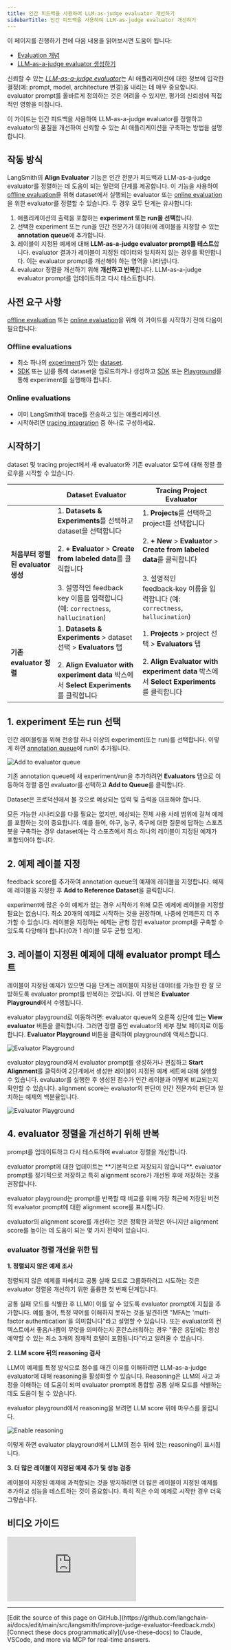 ```yaml
---
title: 인간 피드백을 사용하여 LLM-as-judge evaluator 개선하기
sidebarTitle: 인간 피드백을 사용하여 LLM-as-judge evaluator 개선하기
---
```


<Check>
이 페이지를 진행하기 전에 다음 내용을 읽어보시면 도움이 됩니다:

* [Evaluation 개념](/langsmith/evaluation-concepts#evaluators)
* [LLM-as-a-judge evaluator 생성하기](/langsmith/llm-as-judge)
</Check>

신뢰할 수 있는 [_LLM-as-a-judge evaluator_](/langsmith/evaluation-concepts#llm-as-judge)는 AI 애플리케이션에 대한 정보에 입각한 결정(예: prompt, model, architecture 변경)을 내리는 데 매우 중요합니다. evaluator prompt를 올바르게 정의하는 것은 어려울 수 있지만, 평가의 신뢰성에 직접적인 영향을 미칩니다.

이 가이드는 인간 피드백을 사용하여 LLM-as-a-judge evaluator를 정렬하고 evaluator의 품질을 개선하여 신뢰할 수 있는 AI 애플리케이션을 구축하는 방법을 설명합니다.

## 작동 방식

LangSmith의 **Align Evaluator** 기능은 인간 전문가 피드백과 LLM-as-a-judge evaluator를 정렬하는 데 도움이 되는 일련의 단계를 제공합니다. 이 기능을 사용하여 [offline evaluation](/langsmith/evaluation-concepts#offline-evaluation)을 위해 dataset에서 실행되는 evaluator 또는 [online evaluation](/langsmith/evaluation-concepts#online-evaluation)을 위한 evaluator를 정렬할 수 있습니다. 두 경우 모두 단계는 유사합니다:

1. 애플리케이션의 출력을 포함하는 **experiment 또는 run을 선택**합니다.
2. 선택한 experiment 또는 run을 인간 전문가가 데이터에 레이블을 지정할 수 있는 **annotation queue**에 추가합니다.
3. 레이블이 지정된 예제에 대해 **LLM-as-a-judge evaluator prompt를 테스트**합니다. evaluator 결과가 레이블이 지정된 데이터와 일치하지 않는 경우를 확인합니다. 이는 evaluator prompt를 개선해야 하는 영역을 나타냅니다.
4. evaluator 정렬을 개선하기 위해 **개선하고 반복**합니다. LLM-as-a-judge evaluator prompt를 업데이트하고 다시 테스트합니다.

## 사전 요구 사항

[offline evaluation](#offline-evaluations) 또는 [online evaluation](#online-evaluations)을 위해 이 가이드를 시작하기 전에 다음이 필요합니다:

### Offline evaluations

- 최소 하나의 [experiment](/langsmith/evaluation-concepts#experiment)가 있는 [dataset](/langsmith/evaluation-concepts#datasets).
- [SDK](/langsmith/manage-datasets-programmatically#create-a-dataset) 또는 [UI](/langsmith/manage-datasets-in-application#set-up-your-dataset)를 통해 dataset을 업로드하거나 생성하고 [SDK](/langsmith/evaluate-llm-application#run-the-evaluation) 또는 [Playground](/langsmith/run-evaluation-from-prompt-playground#5-run-your-evaluation)를 통해 experiment를 실행해야 합니다.

### Online evaluations

- 이미 LangSmith에 trace를 전송하고 있는 애플리케이션.
- 시작하려면 [tracing integration](/langsmith/observability-concepts#integrations) 중 하나로 구성하세요.

## 시작하기

dataset 및 tracing project에서 새 evaluator와 기존 evaluator 모두에 대해 정렬 플로우를 시작할 수 있습니다.

|                                              | Dataset Evaluator                                                                                                                                                                         | Tracing Project Evaluator                                                                                                                                                             |
| -------------------------------------------- | ------------------------------------------------------------------------------------------------------------------------------------------------------------------------------------------ | -------------------------------------------------------------------------------------------------------------------------------------------------------------------------------------- |
| **처음부터 정렬된 evaluator 생성** | 1. **Datasets & Experiments**를 선택하고 dataset을 선택합니다<br></br>2. **+ Evaluator** > **Create from labeled data**를 클릭합니다<br></br>3. 설명적인 feedback key 이름을 입력합니다 (예: `correctness`, `hallucination`) | 1. **Projects**를 선택하고 project를 선택합니다<br></br>2. **+ New** > **Evaluator** > **Create from labeled data**를 클릭합니다<br></br>3. 설명적인 feedback‑key 이름을 입력합니다 (예: `correctness`, `hallucination`) |
| **기존 evaluator 정렬**              | 1. **Datasets & Experiments** > dataset 선택 > **Evaluators** 탭<br></br>2. **Align Evaluator with experiment data** 박스에서 **Select Experiments**를 클릭합니다                              | 1. **Projects** > project 선택 > **Evaluators** 탭<br></br>2. **Align Evaluator with experiment data** 박스에서 **Select Experiments**를 클릭합니다                                         |

## 1. experiment 또는 run 선택

인간 레이블링을 위해 전송할 하나 이상의 experiment(또는 run)를 선택합니다. 이렇게 하면 [annotation queue](/langsmith/evaluation-concepts#annotation-queues)에 run이 추가됩니다.

![Add to evaluator queue](/langsmith/images/add-to-evaluator-queue.gif)

기존 annotation queue에 새 experiment/run을 추가하려면 **Evaluators** 탭으로 이동하여 정렬 중인 evaluator를 선택하고 **Add to Queue**를 클릭합니다.

<Check>
Dataset은 프로덕션에서 볼 것으로 예상되는 입력 및 출력을 대표해야 합니다.

모든 가능한 시나리오를 다룰 필요는 없지만, 예상되는 전체 사용 사례 범위에 걸쳐 예제를 포함하는 것이 중요합니다. 예를 들어, 야구, 농구, 축구에 대한 질문에 답하는 스포츠 봇을 구축하는 경우 dataset에는 각 스포츠에서 최소 하나의 레이블이 지정된 예제가 포함되어야 합니다.
</Check>

## 2. 예제 레이블 지정

feedback score를 추가하여 annotation queue의 예제에 레이블을 지정합니다. 예제에 레이블을 지정한 후 **Add to Reference Dataset**을 클릭합니다.

<Check>
experiment에 많은 수의 예제가 있는 경우 시작하기 위해 모든 예제에 레이블을 지정할 필요는 없습니다. 최소 20개의 예제로 시작하는 것을 권장하며, 나중에 언제든지 더 추가할 수 있습니다. 레이블을 지정하는 예제는 균형 잡힌 evaluator prompt를 구축할 수 있도록 다양해야 합니다(0과 1 레이블 모두 균형 있게).
</Check>

## 3. 레이블이 지정된 예제에 대해 evaluator prompt 테스트

레이블이 지정된 예제가 있으면 다음 단계는 레이블이 지정된 데이터를 가능한 한 잘 모방하도록 evaluator prompt를 반복하는 것입니다. 이 반복은 **Evaluator Playground**에서 수행됩니다.

evaluator playground로 이동하려면: evaluator queue의 오른쪽 상단에 있는 **View evaluator** 버튼을 클릭합니다. 그러면 정렬 중인 evaluator의 세부 정보 페이지로 이동합니다. **Evaluator Playground** 버튼을 클릭하여 playground에 액세스합니다.

![Evaluator Playground](/langsmith/images/evaluator-pg.gif)

evaluator playground에서 evaluator prompt를 생성하거나 편집하고 **Start Alignment**를 클릭하여 2단계에서 생성한 레이블이 지정된 예제 세트에 대해 실행할 수 있습니다. evaluator를 실행한 후 생성된 점수가 인간 레이블과 어떻게 비교되는지 확인할 수 있습니다. alignment score는 evaluator의 판단이 인간 전문가의 판단과 일치하는 예제의 백분율입니다.

![Evaluator Playground](/langsmith/images/alignment-evaluator-pg.gif)

## 4. evaluator 정렬을 개선하기 위해 반복

prompt를 업데이트하고 다시 테스트하여 evaluator 정렬을 개선합니다.

<Check>
evaluator prompt에 대한 업데이트는 **기본적으로 저장되지 않습니다**. evaluator prompt를 정기적으로 저장하고 특히 alignment score가 개선된 후에 저장하는 것을 권장합니다.

evaluator playground는 prompt를 반복할 때 비교를 위해 가장 최근에 저장된 버전의 evaluator prompt에 대한 alignment score를 표시합니다.
</Check>

evaluator의 alignment score를 개선하는 것은 정확한 과학은 아니지만 alignment score를 높이는 데 도움이 되는 몇 가지 전략이 있습니다.

### evaluator 정렬 개선을 위한 팁

**1. 정렬되지 않은 예제 조사**

정렬되지 않은 예제를 파헤치고 공통 실패 모드로 그룹화하려고 시도하는 것은 evaluator 정렬을 개선하기 위한 훌륭한 첫 번째 단계입니다.

공통 실패 모드를 식별한 후 LLM이 이를 알 수 있도록 evaluator prompt에 지침을 추가합니다. 예를 들어, 특정 약어를 이해하지 못하는 것을 발견하면 "MFA는 'multi-factor authentication'을 의미합니다"라고 설명할 수 있습니다. 또는 evaluator의 컨텍스트에서 좋음/나쁨이 무엇을 의미하는지 혼란스러워하는 경우 "좋은 응답에는 항상 예약할 수 있는 최소 3개의 잠재적 호텔이 포함됩니다"라고 알려줄 수 있습니다.

**2. LLM score 뒤의 reasoning 검사**

LLM이 예제를 특정 방식으로 점수를 매긴 이유를 이해하려면 LLM-as-a-judge evaluator에 대해 reasoning을 활성화할 수 있습니다. Reasoning은 LLM의 사고 과정을 이해하는 데 도움이 되며 evaluator prompt에 통합할 공통 실패 모드를 식별하는 데도 도움이 될 수 있습니다.

evaluator playground에서 reasoning을 보려면 LLM score 위에 마우스를 올립니다.

![Enable reasoning](/langsmith/images/enable-reasoning.gif)

이렇게 하면 evaluator playground에서 LLM의 점수 뒤에 있는 reasoning이 표시됩니다.

**3. 더 많은 레이블이 지정된 예제 추가 및 성능 검증**

레이블이 지정된 예제에 과적합되는 것을 방지하려면 더 많은 레이블이 지정된 예제를 추가하고 성능을 테스트하는 것이 중요합니다. 특히 적은 수의 예제로 시작한 경우 더욱 그렇습니다.

## 비디오 가이드
<iframe
  className="w-full aspect-video rounded-xl"
  src="https://www.youtube.com/embed/-9o94oj4x0A?si=wfv9cN3L4DalMD2e"
  title="YouTube video player"
  frameBorder="0"
  allow="accelerometer; autoplay; clipboard-write; encrypted-media; gyroscope; picture-in-picture"
  allowFullScreen
></iframe>

---

<Callout icon="pen-to-square" iconType="regular">
    [Edit the source of this page on GitHub.](https://github.com/langchain-ai/docs/edit/main/src/langsmith/improve-judge-evaluator-feedback.mdx)
</Callout>
<Tip icon="terminal" iconType="regular">
    [Connect these docs programmatically](/use-these-docs) to Claude, VSCode, and more via MCP for    real-time answers.
</Tip>
